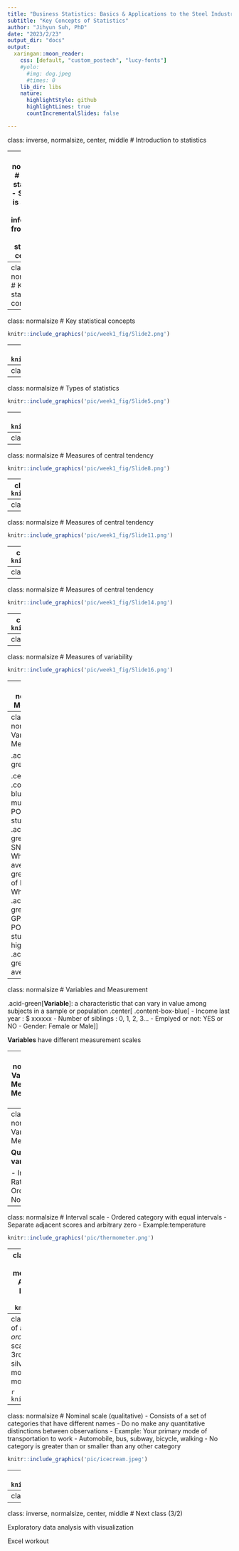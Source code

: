 ```yaml
---
title: "Business Statistics: Basics & Applications to the Steel Industry"
subtitle: "Key Concepts of Statistics"
author: "Jihyun Suh, PhD"
date: "2023/2/23"
output_dir: "docs"
output:
  xaringan::moon_reader:
    css: [default, "custom_postech", "lucy-fonts"]
    #yolo:
      #img: dog.jpeg
      #times: 0
    lib_dir: libs
    nature:
      highlightStyle: github
      highlightLines: true
      countIncrementalSlides: false

---
```

class: inverse, normalsize, center, middle
# Introduction to statistics

---
class: normalsize
# What is statistics?
- **Statistics is a way to get information from data**
- **Key statistical concepts**

---
class: normalsize
# Key statistical concepts
```r
knitr::include_graphics('pic/week1_fig/Slide1.png')
```

---
class: normalsize
# Key statistical concepts
```r
knitr::include_graphics('pic/week1_fig/Slide2.png')
```

---
class: normalsize
# Key statistical concepts
```r
knitr::include_graphics('pic/week1_fig/Slide3.png')
```

---
class: normalsize
# Key statistical concepts
```r
knitr::include_graphics('pic/week1_fig/Slide4.png')
```

---
class: normalsize
# Types of statistics
```r
knitr::include_graphics('pic/week1_fig/Slide5.png')
```

---
class: normalsize
# Types of statistics
```r
knitr::include_graphics('pic/week1_fig/Slide6.png')
```

---
class: normalsize
# Measures of central tendency
```r
knitr::include_graphics('pic/week1_fig/Slide7.png')
```

---
class: normalsize
# Measures of central tendency
```r
knitr::include_graphics('pic/week1_fig/Slide8.png')
```

---
class: normalsize
# Measures of central tendency
```r
knitr::include_graphics('pic/week1_fig/Slide9.png')
```

---
class: normalsize
# Measures of central tendency
```r
knitr::include_graphics('pic/week1_fig/Slide10.png')
```

---
class: normalsize
# Measures of central tendency
```r
knitr::include_graphics('pic/week1_fig/Slide11.png')
```

---
class: normalsize
# Measures of central tendency
```r
knitr::include_graphics('pic/week1_fig/Slide12.png')
```

---
class: normalsize
# Measures of central tendency
```r
knitr::include_graphics('pic/week1_fig/Slide13.png')
```

---
class: normalsize
# Measures of central tendency
```r
knitr::include_graphics('pic/week1_fig/Slide14.png')
```

---
class: normalsize
# Measures of central tendency
```r
knitr::include_graphics('pic/week1_fig/Slide19.png')
```

---
class: normalsize
# Measures of variability
```r
knitr::include_graphics('pic/week1_fig/Slide15.png')
```

---
class: normalsize
# Measures of variability
```r
knitr::include_graphics('pic/week1_fig/Slide16.png')
```



---
class: normalsize
# Measurement

```r
knitr::include_graphics('pic/sampling/sampling_flow.png')
```

---
class: normalsize
# Variables and Measurement

.acid-green[**Variable**]

.center[
.content-box-blue[
- How much POSTECH students spend .acid-green[time] on SNS a day?
- What is the average .acid-green[IQ score] of POSTECH?
- What is the .acid-green[average GPA] of POSTECH students? Is it higher than the .acid-green[national average]?
]
]

---
class: normalsize
# Variables and Measurement

.acid-green[**Variable**]: a characteristic that can vary in value among subjects in a sample or population
.center[
.content-box-blue[
- Income last year : $ xxxxxx 
- Number of siblings : 0, 1, 2, 3...
- Emplyed or not: YES or NO
- Gender: Female or Male
]
]

**Variables** have different measurement scales

---
class: normalsize
# Variables and Measurement
**Measurement scale**

- **Quantitative**:measurement scale has numerical values that represent different magnitudes of the variable
  - Example: annual income,number of siblings,age, # of years of education completed

- **Qualitative**: when measurement scale is a set of categories
  - Example:marital status (single, married ...), nationality, religious affiliation
  - Distinct categories differ in quality not in numerical magnitude (qualitative)

---
class: normalsize
# Variables and Measurement

**Quantitative variables**

- Interval
- Ratio
- Ordinal
- Nominal

---
class: normalsize
# Interval scale
- Ordered category with equal intervals
  - Separate adjacent scores and arbitrary zero
  - Example:temperature
  
```r
knitr::include_graphics('pic/thermometer.png')
```

---
class: normalsize
# Ratio scale
- Existence of an absolute 'zero' point
  - You can measure the absolute amount of variable
  - Allows to calculate 'ratio'
  - Example: 10 liter of water in a jar has twice as much water as a jar of 5 liter
```r
knitr::include_graphics('pic/ruler.png')
```
---
class: normalsize
# Ordinal scale
- Consists of a set of categories that are organized in _an ordered sequence_
- You can think of ordinal scale as a _rank order_
  - Example:
    - 1st, 2nd, 3rd...(rank)
    - small, medium, large
    - Bronze, silver, gold medal
    - Never, less than once a month, 1 - 3 times a month, every week, more than once a week
    
```r
knitr::include_graphics('pic/podium.jpeg')
```

---
class: normalsize
# Nominal scale (qualitative)
- Consists of a set of categories that have different names
- Do no make any quantitative distinctions between observations
  - Example: Your primary mode of transportation to work
      - Automobile, bus, subway, bicycle, walking
- No category is greater than or smaller than any other category

```r
knitr::include_graphics('pic/icecream.jpeg')
```

---
class: normalsize
# Measurement scale
```r
knitr::include_graphics('pic/week1_fig/Slide18.png')
```
---
class: small
# Recap
```r
knitr::include_graphics('pic/types_measurement.jpeg')
```

---
class: inverse, normalsize, center, middle
# Next class (3/2)

Exploratory data analysis with visualization

Excel workout

